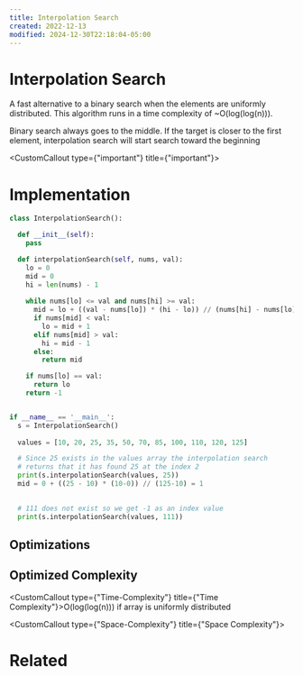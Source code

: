 ```yaml
---
title: Interpolation Search
created: 2022-12-13
modified: 2024-12-30T22:18:04-05:00
---
```

# Interpolation Search

A fast alternative to a binary search when the elements are uniformly distributed. This algorithm runs in a time complexity of ~O(log(log(n))).

Binary search always goes to the middle. If the target is closer to the first element, interpolation search will start search toward the beginning

<CustomCallout type={"important"} title={"important"}></CustomCallout>

# Implementation

```python
class InterpolationSearch():

  def __init__(self):
    pass

  def interpolationSearch(self, nums, val):
    lo = 0
    mid = 0
    hi = len(nums) - 1
    
    while nums[lo] <= val and nums[hi] >= val:
      mid = lo + ((val - nums[lo]) * (hi - lo)) // (nums[hi] - nums[lo])
      if nums[mid] < val:
        lo = mid + 1
      elif nums[mid] > val:
        hi = mid - 1
      else:
        return mid

    if nums[lo] == val:
      return lo
    return -1


if __name__ == '__main__':
  s = InterpolationSearch()
    
  values = [10, 20, 25, 35, 50, 70, 85, 100, 110, 120, 125]

  # Since 25 exists in the values array the interpolation search
  # returns that it has found 25 at the index 2
  print(s.interpolationSearch(values, 25))
  mid = 0 + ((25 - 10) * (10-0)) // (125-10) = 1
  

  # 111 does not exist so we get -1 as an index value
  print(s.interpolationSearch(values, 111))
```

## Optimizations

## Optimized Complexity

<CustomCallout type={"Time-Complexity"} title={"Time Complexity"}>O(log(log(n))) if array is uniformly distributed</CustomCallout>

<CustomCallout type={"Space-Complexity"} title={"Space Complexity"}></CustomCallout>

# Related
